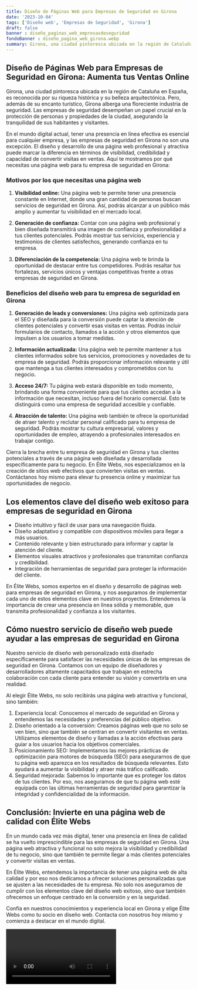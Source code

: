```yaml
---
title: Diseño de Páginas Web para Empresas de Seguridad en Girona
date: '2023-10-04'
tags: ['Diseño web', 'Empresas de Seguridad', 'Girona']
draft: false
banner : diseño_paginas_web_empresasdeseguridad
fondoBanner : diseño_pagina_web_girona.webp
summary: Girona, una ciudad pintoresca ubicada en la región de Cataluña en España, es reconocida por su riqueza histórica y su belleza arquitectónica. Pero, además de su encanto turístico, Girona alberga una floreciente industria de seguridad. Las empresas de seguridad desempeñan un papel crucial en la protección de personas y propiedades de la ciudad, asegurando la tranquilidad de sus habitantes y visitantes.
---
```


## Diseño de Páginas Web para Empresas de Seguridad en Girona: Aumenta tus Ventas Online

Girona, una ciudad pintoresca ubicada en la región de Cataluña en España, es reconocida por su riqueza histórica y su belleza arquitectónica. Pero, además de su encanto turístico, Girona alberga una floreciente industria de seguridad. Las empresas de seguridad desempeñan un papel crucial en la protección de personas y propiedades de la ciudad, asegurando la tranquilidad de sus habitantes y visitantes.

En el mundo digital actual, tener una presencia en línea efectiva es esencial para cualquier empresa, y las empresas de seguridad en Girona no son una excepción. El diseño y desarrollo de una página web profesional y atractiva puede marcar la diferencia en términos de visibilidad, credibilidad y capacidad de convertir visitas en ventas. Aquí te mostramos por qué necesitas una página web para tu empresa de seguridad en Girona:

### Motivos por los que necesitas una página web

1. **Visibilidad online:** Una página web te permite tener una presencia constante en Internet, donde una gran cantidad de personas buscan servicios de seguridad en Girona. Así, podrás alcanzar a un público más amplio y aumentar tu visibilidad en el mercado local.

2. **Generación de confianza:** Contar con una página web profesional y bien diseñada transmitirá una imagen de confianza y profesionalidad a tus clientes potenciales. Podrás mostrar tus servicios, experiencia y testimonios de clientes satisfechos, generando confianza en tu empresa.

3. **Diferenciación de la competencia:** Una página web te brinda la oportunidad de destacar entre tus competidores. Podrás resaltar tus fortalezas, servicios únicos y ventajas competitivas frente a otras empresas de seguridad en Girona.

### Beneficios del diseño web para tu empresa de seguridad en Girona

1. **Generación de leads y conversiones:** Una página web optimizada para el SEO y diseñada para la conversión puede captar la atención de clientes potenciales y convertir esas visitas en ventas. Podrás incluir formularios de contacto, llamados a la acción y otros elementos que impulsen a los usuarios a tomar medidas.

2. **Información actualizada:** Una página web te permite mantener a tus clientes informados sobre tus servicios, promociones y novedades de tu empresa de seguridad. Podrás proporcionar información relevante y útil que mantenga a tus clientes interesados y comprometidos con tu negocio.

3. **Acceso 24/7:** Tu página web estará disponible en todo momento, brindando una forma conveniente para que tus clientes accedan a la información que necesitan, incluso fuera del horario comercial. Esto te distinguirá como una empresa de seguridad accesible y confiable.

4. **Atracción de talento:** Una página web también te ofrece la oportunidad de atraer talento y reclutar personal calificado para tu empresa de seguridad. Podrás mostrar tu cultura empresarial, valores y oportunidades de empleo, atrayendo a profesionales interesados en trabajar contigo.

Cierra la brecha entre tu empresa de seguridad en Girona y tus clientes potenciales a través de una página web diseñada y desarrollada específicamente para tu negocio. En Élite Webs, nos especializamos en la creación de sitios web efectivos que convierten visitas en ventas. Contáctanos hoy mismo para elevar tu presencia online y maximizar tus oportunidades de negocio.

<GifSeo />

<Cta />

## Los elementos clave del diseño web exitoso para empresas de seguridad en Girona

- Diseño intuitivo y fácil de usar para una navegación fluida.
- Diseño adaptativo y compatible con dispositivos móviles para llegar a más usuarios.
- Contenido relevante y bien estructurado para informar y captar la atención del cliente.
- Elementos visuales atractivos y profesionales que transmitan confianza y credibilidad.
- Integración de herramientas de seguridad para proteger la información del cliente.

En Élite Webs, somos expertos en el diseño y desarrollo de páginas web para empresas de seguridad en Girona, y nos aseguramos de implementar cada uno de estos elementos clave en nuestros proyectos. Entendemos la importancia de crear una presencia en línea sólida y memorable, que transmita profesionalidad y confianza a los visitantes.

## Cómo nuestro servicio de diseño web puede ayudar a las empresas de seguridad en Girona

Nuestro servicio de diseño web personalizado está diseñado específicamente para satisfacer las necesidades únicas de las empresas de seguridad en Girona. Contamos con un equipo de diseñadores y desarrolladores altamente capacitados que trabajan en estrecha colaboración con cada cliente para entender su visión y convertirla en una realidad.

Al elegir Élite Webs, no solo recibirás una página web atractiva y funcional, sino también:

1. Experiencia local: Conocemos el mercado de seguridad en Girona y entendemos las necesidades y preferencias del público objetivo.
2. Diseño orientado a la conversión: Creamos páginas web que no solo se ven bien, sino que también se centran en convertir visitantes en ventas. Utilizamos elementos de diseño y llamadas a la acción efectivas para guiar a los usuarios hacia los objetivos comerciales.
3. Posicionamiento SEO: Implementamos las mejores prácticas de optimización para motores de búsqueda (SEO) para asegurarnos de que tu página web aparezca en los resultados de búsqueda relevantes. Esto ayudará a aumentar la visibilidad y atraer más tráfico calificado.
4. Seguridad mejorada: Sabemos lo importante que es proteger los datos de tus clientes. Por eso, nos aseguramos de que tu página web esté equipada con las últimas herramientas de seguridad para garantizar la integridad y confidencialidad de la información.

## Conclusión: Invierte en una página web de calidad con Élite Webs

En un mundo cada vez más digital, tener una presencia en línea de calidad se ha vuelto imprescindible para las empresas de seguridad en Girona. Una página web atractiva y funcional no solo mejora la visibilidad y credibilidad de tu negocio, sino que también te permite llegar a más clientes potenciales y convertir visitas en ventas.

En Élite Webs, entendemos la importancia de tener una página web de alta calidad y por eso nos dedicamos a ofrecer soluciones personalizadas que se ajusten a las necesidades de tu empresa. No solo nos aseguramos de cumplir con los elementos clave del diseño web exitoso, sino que también ofrecemos un enfoque centrado en la conversión y en la seguridad.

Confía en nuestros conocimientos y experiencia local en Girona y elige Élite Webs como tu socio en diseño web. Contacta con nosotros hoy mismo y comienza a destacar en el mundo digital.

<Video />

<CtaBot job='Empresas de Seguridad' city='Girona'/>

<Gmaps query='Girona+españa+maps' />